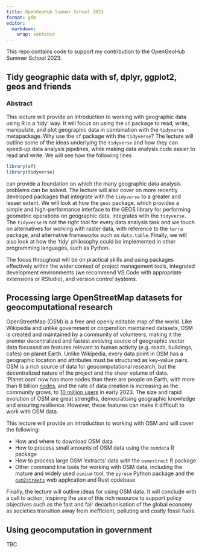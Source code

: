 ```yaml
---
title: OpenGeoHub Summer School 2023
format: gfm
editor:
  markdown:
    wrap: sentence
---
```


This repo contains code to support my contribution to the OpenGeoHub Summer School 2023.

## Tidy geographic data with sf, dplyr, ggplot2, geos and friends

### Abstract

This lecture will provide an introduction to working with geographic data using R in a 'tidy' way.
It will focus on using the `sf` package to read, write, manipulate, and plot geographic data in combination with the `tidyverse` metapackage.
Why use the `sf` package with the `tidyverse`?
The lecture will outline some of the ideas underlying the `tidyverse` and how they can speed-up data analysis pipelines, while making data analysis code easier to read and write.
We will see how the following lines

```r
library(sf)
library(tidyverse)
```
can provide a foundation on which the many geographic data analysis problems can be solved.
The lecture will also cover on more recently developed packages that integrate with the `tidyverse` to a greater and lesser extent.
We will look at how the `geos` package, which provides a simple and high-performance interface to the GEOS library for performing geometric operations on geographic data, integrates with the `tidyverse`.
The `tidyverse` is not the right tool for every data analysis task and we touch on alternatives for working with raster data, with reference to the `terra` package, and alternative frameworks such as `data.table`.
Finally, we will also look at how the 'tidy' philosophy could be implemented in other programming languages, such as Python.

The focus throughout will be on practical skills and using packages effectively within the wider context of project management tools, integrated development environments (we recommend VS Code with appropriate extensions or RStudio), and version control systems.

## Processing large OpenStreetMap datasets for geocomputational research

OpenStreetMap (OSM) is a free and openly editable map of the world.
Like Wikipedia and unlike government or corperation maintained datasets, OSM is created and maintained by a community of volunteers, making it the premier decentralized and fastest evolving source of geographic vector data focussed on features relevant to human activity (e.g. roads, buildings, cafes) on planet Earth.
Unlike Wikipedia, every data point in OSM has a geographic location and attributes must be structured as key-value pairs.
OSM is a rich source of data for geocomputational research, but the decentralized nature of the project and the sheer volume of data.
'Planet.osm' now has more nodes than there are people on Earth, with more than 8 billion [nodes](https://wiki.openstreetmap.org/wiki/Node), and the rate of data creation is increasing as the community grows, to [10 million users](https://wiki.openstreetmap.org/wiki/Stats) in early 2023.
The size and rapid evolution of OSM are great strengths, democratising geographic knowledge and ensuring resilience.
However, these features can make it difficult to work with OSM data.

This lecture will provide an introduction to working with OSM and will cover the following:

- How and where to download OSM data
- How to process small amounts of OSM data using the `osmdata` R package
- How to process large OSM 'extracts' data with the `osmextract` R package
- Other command line tools for working with OSM data, including the mature and widely used `osmium` tool, the `pyrosm` Python package and the [`osm2streets`](https://github.com/a-b-street/osm2streets) web application and Rust codebase

Finally, the lecture will outline ideas for using OSM data.
It will conclude with a call to action, inspiring the use of this rich resource to support policy objectives such as the fast and fair decarbonisation of the global economy as societies transition away from inefficient, polluting and costly fossil fuels.





## Using geocomputation in government

TBC